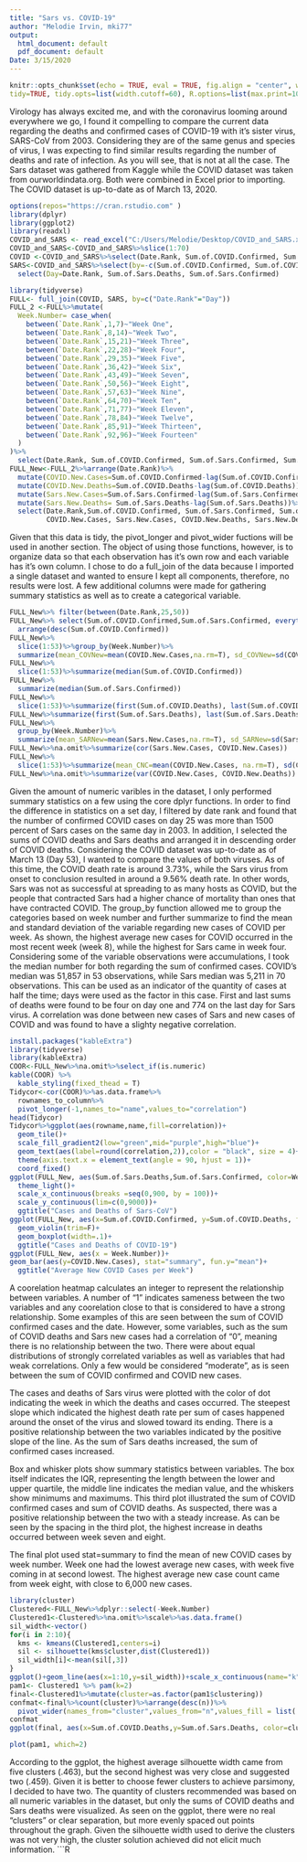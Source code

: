 ```yaml
---
title: "Sars vs. COVID-19"
author: "Melodie Irvin, mki77"
output:
  html_document: default
  pdf_document: default
Date: 3/15/2020
---
```

```r
knitr::opts_chunk$set(echo = TRUE, eval = TRUE, fig.align = "center", warning = F, message = F,
tidy=TRUE, tidy.opts=list(width.cutoff=60), R.options=list(max.print=100))
```

Virology has always excited me, and with the coronavirus looming around everywhere we go, I found it compelling to compare the current data regarding the deaths and confirmed cases of COVID-19 with it's sister virus, SARS-CoV from 2003. Considering they are of the same genus and species of virus, I was expecting to find similar results regarding the number of deaths and rate of infection. As you will see, that is not at all the case. The Sars dataset was gathered from Kaggle while the COVID dataset was taken from ourworldindata.org. Both were combined in Excel prior to importing. The COVID dataset is up-to-date as of March 13, 2020. 


```R
options(repos="https://cran.rstudio.com" )
library(dplyr)
library(ggplot2)
library(readxl)
COVID_and_SARS <- read_excel("C:/Users/Melodie/Desktop/COVID_and_SARS.xlsx")
COVID_and_SARS<-COVID_and_SARS%>%slice(1:70)
COVID <-COVID_and_SARS%>%select(Date.Rank, Sum.of.COVID.Confirmed, Sum.of.COVID.Deaths)
SARS<-COVID_and_SARS%>%select(by=-c(Sum.of.COVID.Confirmed, Sum.of.COVID.Deaths))%>%
  select(Day=Date.Rank, Sum.of.Sars.Deaths, Sum.of.Sars.Confirmed)
```


```R
library(tidyverse)
FULL<- full_join(COVID, SARS, by=c("Date.Rank"="Day"))
FULL_2 <-FULL%>%mutate(
  Week.Number= case_when(
    between(`Date.Rank`,1,7)~"Week One",
    between(`Date.Rank`,8,14)~"Week Two",
    between(`Date.Rank`,15,21)~"Week Three",
    between(`Date.Rank`,22,28)~"Week Four",
    between(`Date.Rank`,29,35)~"Week Five",
    between(`Date.Rank`,36,42)~"Week Six",
    between(`Date.Rank`,43,49)~"Week Seven",
    between(`Date.Rank`,50,56)~"Week Eight",
    between(`Date.Rank`,57,63)~"Week Nine",
    between(`Date.Rank`,64,70)~"Week Ten",
    between(`Date.Rank`,71,77)~"Week Eleven",
    between(`Date.Rank`,78,84)~"Week Twelve",
    between(`Date.Rank`,85,91)~"Week Thirteen",
    between(`Date.Rank`,92,96)~"Week Fourteen"
  )
)%>%
  select(Date.Rank, Sum.of.COVID.Confirmed, Sum.of.Sars.Confirmed, Sum.of.COVID.Deaths,   Sum.of.Sars.Deaths, Week.Number)
FULL_New<-FULL_2%>%arrange(Date.Rank)%>%
  mutate(COVID.New.Cases=Sum.of.COVID.Confirmed-lag(Sum.of.COVID.Confirmed))%>%
  mutate(COVID.New.Deaths=Sum.of.COVID.Deaths-lag(Sum.of.COVID.Deaths))%>%
  mutate(Sars.New.Cases=Sum.of.Sars.Confirmed-lag(Sum.of.Sars.Confirmed))%>%
  mutate(Sars.New.Deaths= Sum.of.Sars.Deaths-lag(Sum.of.Sars.Deaths))%>%
  select(Date.Rank,Sum.of.COVID.Confirmed, Sum.of.Sars.Confirmed, Sum.of.COVID.Deaths, Sum.of.Sars.Deaths,
         COVID.New.Cases, Sars.New.Cases, COVID.New.Deaths, Sars.New.Deaths, Week.Number)
```

Given that this data is tidy, the pivot_longer and pivot_wider fuctions will be used in another section. The object of using those functions, however, is to organize data so that each observation has it's own row and each variable has it's own column. I chose to do a full_join of the data because I imported a single dataset and wanted to ensure I kept all components, therefore, no results were lost. A few additional columns were made for gathering summary statistics as well as to create a categorical variable. 

```r
FULL_New%>% filter(between(Date.Rank,25,50))
FULL_New%>% select(Sum.of.COVID.Confirmed,Sum.of.Sars.Confirmed, everything())%>%
  arrange(desc(Sum.of.COVID.Confirmed))
FULL_New%>%
  slice(1:53)%>%group_by(Week.Number)%>%
  summarize(mean_COVNew=mean(COVID.New.Cases,na.rm=T), sd_COVNew=sd(COVID.New.Cases, na.rm=T))
FULL_New%>%
  slice(1:53)%>%summarize(median(Sum.of.COVID.Confirmed))
FULL_New%>%
  summarize(median(Sum.of.Sars.Confirmed))
FULL_New%>%
  slice(1:53)%>%summarize(first(Sum.of.COVID.Deaths), last(Sum.of.COVID.Deaths), n_Week=n_distinct(Week.Number))
FULL_New%>%summarize(first(Sum.of.Sars.Deaths), last(Sum.of.Sars.Deaths), n_Week=n_distinct(Week.Number))
FULL_New%>%
  group_by(Week.Number)%>%
  summarize(mean_SARNew=mean(Sars.New.Cases,na.rm=T), sd_SARNew=sd(Sars.New.Cases, na.rm=T))
FULL_New%>%na.omit%>%summarize(cor(Sars.New.Cases, COVID.New.Cases))
FULL_New%>%
  slice(1:53)%>%summarize(mean_CNC=mean(COVID.New.Cases, na.rm=T), sd(COVID.New.Cases, na.rm=T))
FULL_New%>%na.omit%>%summarize(var(COVID.New.Cases, COVID.New.Deaths))

```

Given the amount of numeric varibles in the dataset, I only performed summary statistics on a few using the core dplyr functions. In order to find the difference in statistics on a set day, I filtered by date rank and found that the number of confirmed COVID cases on day 25 was more than 1500 percent of Sars cases on the same day in 2003. In addition, I selected the sums of COVID deaths and Sars deaths and arranged it in descending order of COVID deaths. Considering the COVID dataset was up-to-date as of March 13 (Day 53), I wanted to compare the values of both viruses. As of this time, the COVID death rate is around 3.73%, while the Sars virus from onset to conclusion resulted in around a 9.56% death rate. In other words, Sars was not as successful at spreading to as many hosts as COVID, but the people that contracted Sars had a higher chance of mortality than ones that have contracted COVID. The group_by function allowed me to group the categories based on week number and further summarize to find the mean and standard deviation of the variable regarding new cases of COVID per week. As shown, the highest average new cases for COVID occurred in the most recent week (week 8), while the highest for Sars came in week four. Considering some of the variable observations were accumulations, I took the median number for both regarding the sum of confirmed cases. COVID's median was 51,857 in 53 observations, while Sars median was 5,211 in 70 observations. This can be used as an indicator of the quantity of cases at half the time; days were used as the factor in this case. First and last sums of deaths were found to be four on day one and 774 on the last day for Sars virus. A correlation was done between new cases of Sars and new cases of COVID and was found to have a slighty negative correlation.

```r
install.packages("kableExtra")
library(tidyverse)
library(kableExtra)
COOR<-FULL_New%>%na.omit%>%select_if(is.numeric)
kable(COOR) %>%
  kable_styling(fixed_thead = T)
Tidycor<-cor(COOR)%>%as.data.frame%>%
  rownames_to_column%>%
  pivot_longer(-1,names_to="name",values_to="correlation")
head(Tidycor)
Tidycor%>%ggplot(aes(rowname,name,fill=correlation))+
  geom_tile()+
  scale_fill_gradient2(low="green",mid="purple",high="blue")+
  geom_text(aes(label=round(correlation,2)),color = "black", size = 4)+
  theme(axis.text.x = element_text(angle = 90, hjust = 1))+ 
  coord_fixed()
ggplot(FULL_New, aes(Sum.of.Sars.Deaths,Sum.of.Sars.Confirmed, color=Week.Number))+geom_point()+
  theme_light()+
  scale_x_continuous(breaks =seq(0,900, by = 100))+
  scale_y_continuous(lim=c(0,9000))+ 
  ggtitle("Cases and Deaths of Sars-CoV")
ggplot(FULL_New, aes(x=Sum.of.COVID.Confirmed, y=Sum.of.COVID.Deaths, fill=Week.Number)) +
  geom_violin(trim=F)+
  geom_boxplot(width=.1)+
  ggtitle("Cases and Deaths of COVID-19")
ggplot(FULL_New, aes(x = Week.Number))+
geom_bar(aes(y=COVID.New.Cases), stat="summary", fun.y="mean")+
  ggtitle("Average New COVID Cases per Week")
```

A coorelation heatmap calculates an integer to represent the relationship between variables. A number of "1" indicates sameness between the two variables and any coorelation close to that is considered to have a strong relationship. Some examples of this are seen between the sum of COVID confirmed cases and the date. However, some variables, such as the sum of COVID deaths and Sars new cases had a correlation of "0", meaning there is no relationship between the two. There were about equal distributions of strongly correlated variables as well as variables that had weak correlations. Only a few would be considered "moderate", as is seen between the sum of COVID confirmed and COVID new cases.

The cases and deaths of Sars virus were plotted with the color of dot indicating the week in which the deaths and cases occurred. The steepest slope which indicated the highest death rate per sum of cases happened around the onset of the virus and slowed toward its ending. There is a positive relationship between the two variables indicated by the positive slope of the line. As the sum of Sars deaths increased, the sum of confirmed cases increased.

Box and whisker plots show summary statistics between variables. The box itself indicates the IQR, representing the length between the lower and upper quartile, the middle line indicates the median value, and the whiskers show minimums and maximums. This third plot illustrated the sum of COVID confirmed cases and sum of COVID deaths. As suspected, there was a positive relationship between the two with a steady increase. As can be seen by the spacing in the third plot, the highest increase in deaths occurred between week seven and eight. 

The final plot used stat=summary to find the mean of new COVID cases by week number. Week one had the lowest average new cases, with week five coming in at second lowest. The highest average new case count came from week eight, with close to 6,000 new cases.

```r
library(cluster)
Clustered<-FULL_New%>%dplyr::select(-Week.Number)
Clustered1<-Clustered%>%na.omit%>%scale%>%as.data.frame()
sil_width<-vector() 
for(i in 2:10){
  kms <- kmeans(Clustered1,centers=i) 
  sil <- silhouette(kms$cluster,dist(Clustered1)) 
  sil_width[i]<-mean(sil[,3])
} 
ggplot()+geom_line(aes(x=1:10,y=sil_width))+scale_x_continuous(name="k",breaks=1:10)
pam1<- Clustered1 %>% pam(k=2)
final<-Clustered1%>%mutate(cluster=as.factor(pam1$clustering))
confmat<-final%>%count(cluster)%>%arrange(desc(n))%>%
  pivot_wider(names_from="cluster",values_from="n",values_fill = list('n'=0))
confmat
ggplot(final, aes(x=Sum.of.COVID.Deaths,y=Sum.of.Sars.Deaths, color=cluster))+geom_point()

plot(pam1, which=2)
```

According to the ggplot, the highest average silhouette width came from five clusters (.463), but the second highest was very close and suggested two (.459). Given it is better to choose fewer clusters to achieve parsimony, I decided to have two. The quantity of clusters recommended was based on all numeric variables in the dataset, but only the sums of COVID deaths and Sars deaths were visualized. As seen on the ggplot, there were no real "clusters" or clear separation, but more evenly spaced out points throughout the graph. Given the silhouette width used to derive the clusters was not very high, the cluster solution achieved did not elicit much information. 
```R